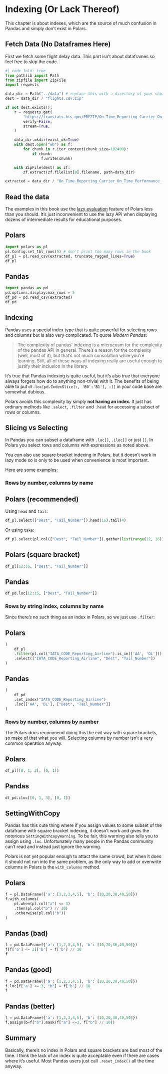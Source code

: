 # Indexing (Or Lack Thereof) {#sec-indexing}

This chapter is about indexes, which are the source of much confusion in Pandas and simply don't exist in Polars.

## Fetch Data (No Dataframes Here)

First we fetch some flight delay data. This part isn't about dataframes so feel free to skip the code.

``` python
#| code-fold: true
from pathlib import Path
from zipfile import ZipFile
import requests

data_dir = Path("../data") # replace this with a directory of your choice
dest = data_dir / "flights.csv.zip"

if not dest.exists():
    r = requests.get(
        "https://transtats.bts.gov/PREZIP/On_Time_Reporting_Carrier_On_Time_Performance_1987_present_2022_1.zip",
        verify=False,
        stream=True,
    )

    data_dir.mkdir(exist_ok=True)
    with dest.open("wb") as f:
        for chunk in r.iter_content(chunk_size=102400):
            if chunk:
                f.write(chunk)

    with ZipFile(dest) as zf:
        zf.extract(zf.filelist[0].filename, path=data_dir)

extracted = data_dir / "On_Time_Reporting_Carrier_On_Time_Performance_(1987_present)_2022_1.csv"
```

## Read the data

:::{.callout-tip}
The examples in this book use the [lazy evaluation](https://pola-rs.github.io/polars-book/user-guide/migration/pandas/#be-lazy)
feature of Polars less than you should.
It's just inconvenient to use the lazy API when displaying dozens of intermediate results for educational purposes.
:::

::: {.panel-tabset}
## Polars

``` python
import polars as pl
pl.Config.set_tbl_rows(5) # don't print too many rows in the book
df_pl = pl.read_csv(extracted, truncate_ragged_lines=True)
df_pl
```

## Pandas

``` python
import pandas as pd
pd.options.display.max_rows = 5
df_pd = pd.read_csv(extracted)
df_pd
```

:::

## Indexing

Pandas uses a special index type that is quite powerful for selecting rows and
columns but is also very complicated. To quote *Modern Pandas*:

> The complexity of pandas' indexing is a microcosm for the complexity of the pandas API in general. There's a reason for the complexity (well, most of it), but that's not much consolation while you're learning. Still, all of these ways of indexing really are useful enough to justify their inclusion in the library.

It's true that Pandas indexing is quite useful,
but it's also true that everyone always forgets how do to anything non-trivial with it. The benefits of being able to put
`df.loc[pd.IndexSlice[:, 'B0':'B1'], :]]` in your code base are somewhat dubious.

Polars avoids this complexity by simply **not having an index.** 
It just has ordinary methods like `.select`, `.filter` and `.head` for accessing a subset of rows or columns.

## Slicing vs Selecting

In Pandas you can subset a dataframe with `.loc[]`, `.iloc[]` or just `[]`.
In Polars you select rows and columns with expressions as noted above.

You *can* also use square bracket indexing in Polars, but it 
doesn't work in lazy mode so is only to be used when convenience
is most important.

Here are some examples:

### Rows by number, columns by name


::: {.panel-tabset}
## Polars (recommended)

Using `head` and `tail`:

``` python
df_pl.select(["Dest", "Tail_Number"]).head(16).tail(4)
```

Or using `take`:

``` python
df_pl.select(pl.col(["Dest", "Tail_Number"]).gather(list(range(12, 16))))
```

## Polars (square bracket)

``` python
df_pl[12:16, ["Dest", "Tail_Number"]]
```

## Pandas

``` python
df_pd.loc[12:15, ["Dest", "Tail_Number"]]
```

:::


### Rows by string index, columns by name

Since there's no such thing as an index in Polars,
so we just use `.filter`:

::: {.panel-tabset}
## Polars

``` python
(
    df_pl
    .filter(pl.col("IATA_CODE_Reporting_Airline").is_in(['AA', 'DL']))
    .select(["IATA_CODE_Reporting_Airline", "Dest", "Tail_Number"])
)
```

## Pandas

``` python
(
    df_pd
    .set_index("IATA_CODE_Reporting_Airline")
    .loc[['AA', 'DL'], ["Dest", "Tail_Number"]]
)
```

:::

### Rows by number, columns by number

The Polars docs recommend doing this the evil way with square brackets, so make of that what you will.
Selecting columns by number isn't a very common operation anyway.

::: {.panel-tabset}
## Polars

``` python
df_pl[[0, 1, 3], [0, 1]]
```

## Pandas

``` python
df_pd.iloc[[0, 1, 3], [0, 1]]
```

:::

## SettingWithCopy

Pandas has this cute thing where if you assign values to some subset of the dataframe with square bracket indexing, it doesn't work and gives the notorious `SettingWithCopyWarning`. To be fair, this warning also tells you to assign using `.loc`. Unfortunately many people in the Pandas community can't read and instead just ignore the warning.

Polars is not yet popular enough to attact the same crowd, but when it does it should not run into the same problem, as the only way to add or overwrite columns in Polars is the `with_columns` method.


::: {.panel-tabset}
## Polars

``` python
f = pl.DataFrame({'a': [1,2,3,4,5], 'b': [10,20,30,40,50]})
f.with_columns(
    pl.when(pl.col("a") <= 3)
    .then(pl.col("b") // 10)
    .otherwise(pl.col("b"))
)
```

## Pandas (bad)

``` python
f = pd.DataFrame({'a': [1,2,3,4,5], 'b': [10,20,30,40,50]})
f[f['a'] <= 3]['b'] = f['b'] // 10
f
```

## Pandas (good)

``` python
f = pd.DataFrame({'a': [1,2,3,4,5], 'b': [10,20,30,40,50]})
f.loc[f['a'] <= 3, "b"] = f['b'] // 10
f
```

## Pandas (better)

``` python
f = pd.DataFrame({'a': [1,2,3,4,5], 'b': [10,20,30,40,50]})
f.assign(b=f["b"].mask(f["a"] <=3, f["b"] // 10))
```

:::


## Summary

Basically, there's no index in Polars and square brackets are bad most of the time.
I think the lack of an index is quite acceptable even if there are
cases where it's useful. Most Pandas users just call `.reset_index()`
all the time anyway.
